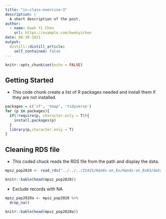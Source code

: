 ```yaml
---
title: "in-class-exercise-3"
description: |
  A short description of the post.
author:
  - name: Kwek Yi Chen
    url: https://example.com/kwekyichen
date: 08-30-2021
output:
  distill::distill_article:
    self_contained: false
---
```



```r
knitr::opts_chunk$set(echo = FALSE)
```


## Getting Started

- This code chunk create a list of R packages needed and install them if they are not installed.
```r
packages = c('sf', 'tmap', 'tidyverse')
for (p in packages){
  if(!require(p, character.only = T)){
    install.packages(p)
  }
  library(p,character.only = T)
}
```

## Cleaning RDS file

- This coded chuck reads the RDS file from the path and display the data.
```r
mpsz_pop2020 <- read_rds("../../../IS415/Hands-on_Ex/Hands-on_Ex03/data/rds/mpszpop2020.rds")

knitr::kable(head(mpsz_pop2020))
```


- Exclude records with NA
```r
mpsz_pop2020a <- mpsz_pop2020 %>%
  drop_na()

knitr::kable(head(mpsz_pop2020a))
```




